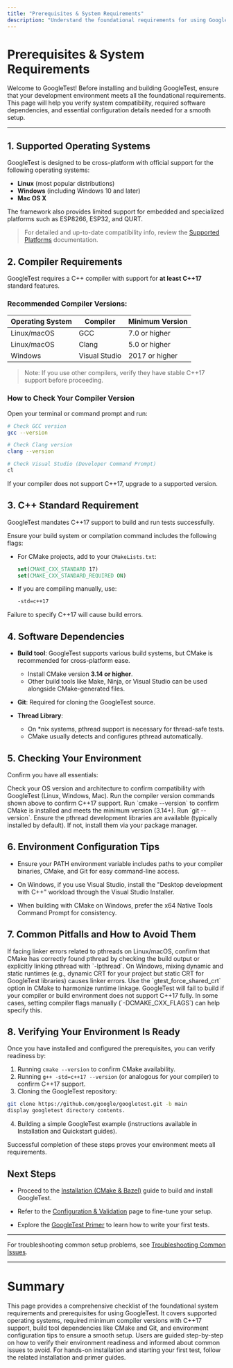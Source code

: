 ```yaml
---
title: "Prerequisites & System Requirements"
description: "Understand the foundational requirements for using GoogleTest—supported operating systems, compiler versions, and C++ standards. Learn how to verify that your development environment is compatible and ready for installation."
---
```


# Prerequisites & System Requirements

Welcome to GoogleTest! Before installing and building GoogleTest, ensure that your development environment meets all the foundational requirements. This page will help you verify system compatibility, required software dependencies, and essential configuration details needed for a smooth setup.

---

## 1. Supported Operating Systems

GoogleTest is designed to be cross-platform with official support for the following operating systems:

- **Linux** (most popular distributions)  
- **Windows** (including Windows 10 and later)  
- **Mac OS X**

The framework also provides limited support for embedded and specialized platforms such as ESP8266, ESP32, and QURT.

> For detailed and up-to-date compatibility info, review the [Supported Platforms](platforms.md) documentation.

## 2. Compiler Requirements

GoogleTest requires a C++ compiler with support for **at least C++17** standard features.

### Recommended Compiler Versions:

| Operating System | Compiler                  | Minimum Version |
|------------------|---------------------------|-----------------|
| Linux/macOS      | GCC                       | 7.0 or higher   |
| Linux/macOS      | Clang                     | 5.0 or higher   |
| Windows          | Visual Studio             | 2017 or higher  |

> Note: If you use other compilers, verify they have stable C++17 support before proceeding.

### How to Check Your Compiler Version

Open your terminal or command prompt and run:

```bash
# Check GCC version
gcc --version

# Check Clang version
clang --version

# Check Visual Studio (Developer Command Prompt)
cl
```

If your compiler does not support C++17, upgrade to a supported version.

## 3. C++ Standard Requirement

GoogleTest mandates C++17 support to build and run tests successfully.

Ensure your build system or compilation command includes the following flags:

- For CMake projects, add to your `CMakeLists.txt`:
  ```cmake
  set(CMAKE_CXX_STANDARD 17)
  set(CMAKE_CXX_STANDARD_REQUIRED ON)
  ```

- If you are compiling manually, use:
  ```bash
  -std=c++17
  ```

Failure to specify C++17 will cause build errors.

## 4. Software Dependencies

- **Build tool**: GoogleTest supports various build systems, but CMake is recommended for cross-platform ease.
  - Install CMake version **3.14 or higher**.
  - Other build tools like Make, Ninja, or Visual Studio can be used alongside CMake-generated files.

- **Git**: Required for cloning the GoogleTest source.

- **Thread Library**:
  - On *nix systems, pthread support is necessary for thread-safe tests.
  - CMake usually detects and configures pthread automatically.


## 5. Checking Your Environment

Confirm you have all essentials:

<Steps>
<Step title="Verify Operating System">
Check your OS version and architecture to confirm compatibility with GoogleTest (Linux, Windows, Mac).
</Step>
<Step title="Verify C++ Compiler and Version">
Run the compiler version commands shown above to confirm C++17 support.
</Step>
<Step title="Verify CMake Installation">
Run `cmake --version` to confirm CMake is installed and meets the minimum version (3.14+).
</Step>
<Step title="Verify Git Installation">
Run `git --version`.
</Step>
<Step title="Verify pthread Support (Linux/macOS)">
Ensure the pthread development libraries are available (typically installed by default). If not, install them via your package manager.
</Step>
</Steps>

## 6. Environment Configuration Tips

- Ensure your PATH environment variable includes paths to your compiler binaries, CMake, and Git for easy command-line access.

- On Windows, if you use Visual Studio, install the "Desktop development with C++" workload through the Visual Studio Installer.

- When building with CMake on Windows, prefer the x64 Native Tools Command Prompt for consistency.

## 7. Common Pitfalls and How to Avoid Them

<Tip>
If facing linker errors related to pthreads on Linux/macOS, confirm that CMake has correctly found pthread by checking the build output or explicitly linking pthread with `-lpthread`.
</Tip>
<Warning>
On Windows, mixing dynamic and static runtimes (e.g., dynamic CRT for your project but static CRT for GoogleTest libraries) causes linker errors. Use the `gtest_force_shared_crt` option in CMake to harmonize runtime linkage.
</Warning>
<Note>
GoogleTest will fail to build if your compiler or build environment does not support C++17 fully. In some cases, setting compiler flags manually (`-DCMAKE_CXX_FLAGS`) can help specify this.
</Note>

## 8. Verifying Your Environment Is Ready

Once you have installed and configured the prerequisites, you can verify readiness by:

1. Running `cmake --version` to confirm CMake availability.
2. Running `g++ -std=c++17 --version` (or analogous for your compiler) to confirm C++17 support.
3. Cloning the GoogleTest repository:

```bash
git clone https://github.com/google/googletest.git -b main
display googletest directory contents.
```

4. Building a simple GoogleTest example (instructions available in Installation and Quickstart guides).

Successful completion of these steps proves your environment meets all requirements.

## Next Steps

- Proceed to the [Installation (CMake & Bazel)](/getting-started/setup-prerequisites-installation/installation-integration) guide to build and install GoogleTest.

- Refer to the [Configuration & Validation](/getting-started/setup-prerequisites-installation/configuration-validation) page to fine-tune your setup.

- Explore the [GoogleTest Primer](primer.md) to learn how to write your first tests.

---

For troubleshooting common setup problems, see [Troubleshooting Common Issues](/getting-started/first-test-troubleshooting/troubleshooting-common-issues).


---

# Summary

This page provides a comprehensive checklist of the foundational system requirements and prerequisites for using GoogleTest. It covers supported operating systems, required minimum compiler versions with C++17 support, build tool dependencies like CMake and Git, and environment configuration tips to ensure a smooth setup. Users are guided step-by-step on how to verify their environment readiness and informed about common issues to avoid. For hands-on installation and starting your first test, follow the related installation and primer guides.